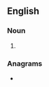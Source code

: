 ==English==

===Noun===
{{head|en|noun form}}

# {{plural of|en|sausage}}

===Anagrams===
* {{anagrams|en|a=aaegsssu|assuages}}